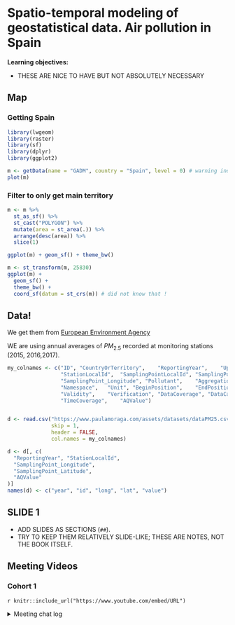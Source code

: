 # Spatio-temporal modeling of geostatistical data. Air pollution in Spain

**Learning objectives:**

- THESE ARE NICE TO HAVE BUT NOT ABSOLUTELY NECESSARY


## Map

### Getting Spain

```r
library(lwgeom)
library(raster)
library(sf)
library(dplyr)
library(ggplot2)

m <- getData(name = "GADM", country = "Spain", level = 0) # warning indicating that {geodata} should used
plot(m)
```

### Filter to only get main territory

```r
m <- m %>%
  st_as_sf() %>%
  st_cast("POLYGON") %>%
  mutate(area = st_area(.)) %>%
  arrange(desc(area)) %>%
  slice(1)
```

```r
ggplot(m) + geom_sf() + theme_bw()
```

```r
m <- st_transform(m, 25830) 
ggplot(m) + 
  geom_sf() + 
  theme_bw() + 
  coord_sf(datum = st_crs(m)) # did not know that !
```

## Data!

We get them from [European Environment Agency](http://aidef.apps.eea.europa.eu/?source=%7B%22query%22%3A%7B%22match_all%22%3A%7B%7D%7D%2C%22display_type%22%3A%22tabular%22%7D)

WE are using annual averages of $PM_2.5$ recorded at monitoring stations (2015, 2016,2017).

```r
my_colnames <- c("ID", "CountryOrTerritory",	"ReportingYear",	"UpdateTime",
                 "StationLocalId",	"SamplingPointLocalId",	"SamplingPoint_Latitude",
                 "SamplingPoint_Longitude",	"Pollutant",	"AggregationType",
                 "Namespace",	"Unit",	"BeginPosition",	"EndPosition",
                 "Validity",	"Verification",	"DataCoverage",	"DataCapture",
                 "TimeCoverage",	"AQValue")


d <- read.csv("https://www.paulamoraga.com/assets/datasets/dataPM25.csv", 
              skip = 1, 
              header = FALSE,
              col.names = my_colnames)

d <- d[, c(
  "ReportingYear", "StationLocalId",
  "SamplingPoint_Longitude",
  "SamplingPoint_Latitude",
  "AQValue"
)]
names(d) <- c("year", "id", "long", "lat", "value")
```



## SLIDE 1

- ADD SLIDES AS SECTIONS (`##`).
- TRY TO KEEP THEM RELATIVELY SLIDE-LIKE; THESE ARE NOTES, NOT THE BOOK ITSELF.

## Meeting Videos

### Cohort 1

`r knitr::include_url("https://www.youtube.com/embed/URL")`

<details>
<summary> Meeting chat log </summary>

```
LOG
```
</details>
